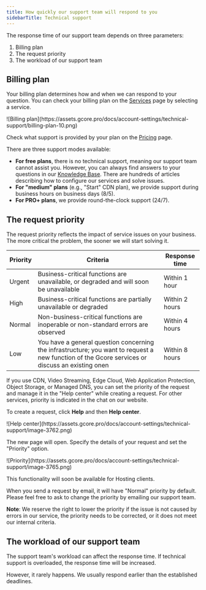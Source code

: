 ---
title: How quickly our support team will respond to you
sidebarTitle: Technical support
---

The response time of our support team depends on three parameters:

  1. Billing plan
  2. The request priority
  3. The workload of our support team



## Billing plan

Your billing plan determines how and when we can respond to your question. You can check your billing plan on the [Services](https://accounts.gcore.com/billing/services) page by selecting a service.


<Frame>![Billing plan](https://assets.gcore.pro/docs/account-settings/technical-support/billing-plan-10.png)</Frame>



Check what support is provided by your plan on the [Pricing](https://gcore.com/pricing/edge-network) page.

There are three support modes available:

  * **For free plans**, there is no technical support, meaning our support team cannot assist you. However, you can always find answers to your questions in our [Knowledge Base](). There are hundreds of articles describing how to configure our services and solve issues. 
  * **For "medium" plans** (e.g., "Start" CDN plan), we provide support during business hours on business days (8/5). 
  * **For PRO+ plans**, we provide round-the-clock support (24/7).



## The request priority

The request priority reflects the impact of service issues on your business. The more critical the problem, the sooner we will start solving it.

Priority | Criteria | Response time  
---|---|---  
Urgent | Business-critical functions are unavailable, or degraded and will soon be unavailable | Within 1 hour  
High | Business-critical functions are partially unavailable or degraded | Within 2 hours  
Normal | Non-business-critical functions are inoperable or non-standard errors are observed | Within 4 hours  
Low | You have a general question concerning the infrastructure; you want to request a new function of the Gcore services or discuss an existing onen | Within 8 hours  
  
If you use CDN, Video Streaming, Edge Cloud, Web Application Protection, Object Storage, or Managed DNS, you can set the priority of the request and manage it in the "Help center" while creating a request. For other services, priority is indicated in the chat on our website.

To create a request, click **Help** and then **Help center**.


<Frame>![Help center](https://assets.gcore.pro/docs/account-settings/technical-support/image-3762.png)</Frame>



The new page will open. Specify the details of your request and set the "Priority" option.


<Frame>![Priority](https://assets.gcore.pro/docs/account-settings/technical-support/image-3765.png)</Frame>



This functionality will soon be available for Hosting clients.

When you send a request by email, it will have "Normal" priority by default. Please feel free to ask to change the priority by emailing our support team.

**Note**: We reserve the right to lower the priority if the issue is not caused by errors in our service, the priority needs to be corrected, or it does not meet our internal criteria.

## The workload of our support team

The support team's workload can affect the response time. If technical support is overloaded, the response time will be increased.

However, it rarely happens. We usually respond earlier than the established deadlines.